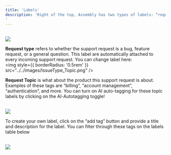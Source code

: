 ```yaml
---
title: 'Labels'
description: 'Right of the top, Assembly has two types of labels: “request type” and “request topic”. 
'
---
```


<br/>
<img
  style={{ borderRadius: '0.5rem' }}
  src="../../images/Label_Type.png"
/>
<br/>

<b>Request type</b> refers to whether the support request is a bug, feature request, or a general question. This label are automatically attached to every incoming support request. You can change label here: 
<br/>
<img
  style={{ borderRadius: '0.5rem' }}
  src="../../images/IssueType_Topic.png"
/>
<br/>

<b>Request Topic</b> is what about the product this support request is about. Examples of these tags are “billing”, “account management”, “authentication”, and more. You can turn on AI auto-tagging for these topic labels by clicking on the AI-Autotagging toggle!

<br/>
<img
  style={{ borderRadius: '0.5rem' }}
  src="../../images/AI-AutoTagging.png"
/>
<br/>

To create your own label, click on the “add tag” button and provide a title and description for the label. You can filter through these tags on the labels table below


<br/>
<img
  style={{ borderRadius: '0.5rem' }}
  src="../../images/TotalTags_Filters.png"
/>
<br/>